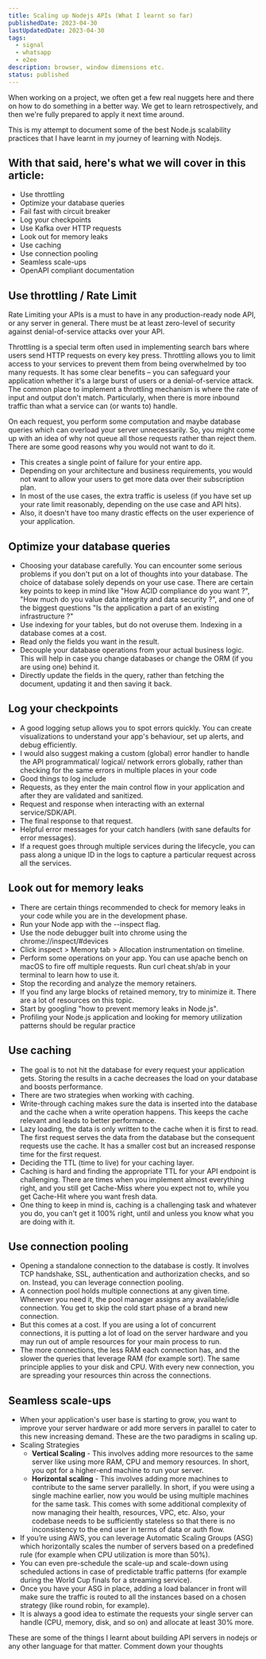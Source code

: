 ```yaml
---
title: Scaling up Nodejs APIs (What I learnt so far)
publishedDate: 2023-04-30
lastUpdatedDate: 2023-04-30
tags:
  - signal
  - whatsapp
  - e2ee
description: browser, window dimensions etc.
status: published
---
```


When working on a project, we often get a few real nuggets here and there on how to do something in a better way. We get to learn retrospectively, and then we're fully prepared to apply it next time around.

This is my attempt to document some of the best Node.js scalability practices that I have learnt in my journey of learning with Nodejs.

## With that said, here's what we will cover in this article:

- Use throttling
- Optimize your database queries
- Fail fast with circuit breaker
- Log your checkpoints
- Use Kafka over HTTP requests
- Look out for memory leaks
- Use caching
- Use connection pooling
- Seamless scale-ups
- OpenAPI compliant documentation

## Use throttling / Rate Limit

Rate Limiting your APIs is a must to have in any production-ready node API, or any server in general. There must be at least zero-level of security against denial-of-service attacks over your API.

Throttling is a special term often used in implementing search bars where users send HTTP requests on every key press. Throttling allows you to limit access to your services to prevent them from being overwhelmed by too many requests. It has some clear benefits – you can safeguard your application whether it's a large burst of users or a denial-of-service attack. The common place to implement a throttling mechanism is where the rate of input and output don't match. Particularly, when there is more inbound traffic than what a service can (or wants to) handle.

On each request, you perform some computation and maybe database queries which can overload your server unnecessarily. So, you might come up with an idea of why not queue all those requests rather than reject them. There are some good reasons why you would not want to do it.

- This creates a single point of failure for your entire app.
- Depending on your architecture and business requirements, you would not want to allow your users to get more data over their subscription plan.
- In most of the use cases, the extra traffic is useless (if you have set up your rate limit reasonably, depending on the use case and API hits).
- Also, it doesn't have too many drastic effects on the user experience of your application.

## Optimize your database queries

- Choosing your database carefully. You can encounter some serious problems if you don't put on a lot of thoughts into your database. The choice of database solely depends on your use case. There are certain key points to keep in mind like "How ACID compliance do you want ?", "How much do you value data integrity and data security ?", and one of the biggest questions "Is the application a part of an existing infrastructure ?"
- Use indexing for your tables, but do not overuse them. Indexing in a database comes at a cost.
- Read only the fields you want in the result.
- Decouple your database operations from your actual business logic. This will help in case you change databases or change the ORM (if you are using one) behind it.
- Directly update the fields in the query, rather than fetching the document, updating it and then saving it back.

## Log your checkpoints

- A good logging setup allows you to spot errors quickly. You can create visualizations to understand your app's behaviour, set up alerts, and debug efficiently.
- I would also suggest making a custom (global) error handler to handle the API programmatical/ logical/ network errors globally, rather than checking for the same errors in multiple places in your code
- Good things to log include
- Requests, as they enter the main control flow in your application and after they are validated and sanitized.
- Request and response when interacting with an external service/SDK/API.
- The final response to that request.
- Helpful error messages for your catch handlers (with sane defaults for error messages).
- If a request goes through multiple services during the lifecycle, you can pass along a unique ID in the logs to capture a particular request across all the services.

## Look out for memory leaks

- There are certain things recommended to check for memory leaks in your code while you are in the development phase.
- Run your Node app with the --inspect flag.
- Use the node debugger built into chrome using the chrome://inspect/#devices
- Click inspect > Memory tab > Allocation instrumentation on timeline.
- Perform some operations on your app. You can use apache bench on macOS to fire off multiple requests. Run curl cheat.sh/ab in your terminal to learn how to use it.
- Stop the recording and analyze the memory retainers.
- If you find any large blocks of retained memory, try to minimize it. There are a lot of resources on this topic.
- Start by googling "how to prevent memory leaks in Node.js".
- Profiling your Node.js application and looking for memory utilization patterns should be regular practice

## Use caching

- The goal is to not hit the database for every request your application gets. Storing the results in a cache decreases the load on your database and boosts performance.
- There are two strategies when working with caching.
- Write-through caching makes sure the data is inserted into the database and the cache when a write operation happens. This keeps the cache relevant and leads to better performance.
- Lazy loading, the data is only written to the cache when it is first to read. The first request serves the data from the database but the consequent requests use the cache. It has a smaller cost but an increased response time for the first request.
- Deciding the TTL (time to live) for your caching layer.
- Caching is hard and finding the appropriate TTL for your API endpoint is challenging. There are times when you implement almost everything right, and you still get Cache-Miss where you expect not to, while you get Cache-Hit where you want fresh data.
- One thing to keep in mind is, caching is a challenging task and whatever you do, you can't get it 100% right, until and unless you know what you are doing with it.

## Use connection pooling

- Opening a standalone connection to the database is costly. It involves TCP handshake, SSL, authentication and authorization checks, and so on. Instead, you can leverage connection pooling.
- A connection pool holds multiple connections at any given time. Whenever you need it, the pool manager assigns any available/idle connection. You get to skip the cold start phase of a brand new connection.
- But this comes at a cost. If you are using a lot of concurrent connections, it is putting a lot of load on the server hardware and you may run out of ample resources for your main process to run.
- The more connections, the less RAM each connection has, and the slower the queries that leverage RAM (for example sort). The same principle applies to your disk and CPU. With every new connection, you are spreading your resources thin across the connections.

## Seamless scale-ups

- When your application's user base is starting to grow, you want to improve your server hardware or add more servers in parallel to cater to this new increasing demand. These are the two paradigms in scaling up.
- Scaling Strategies
  - **Vertical Scaling** - This involves adding more resources to the same server like using more RAM, CPU and memory resources. In short, you opt for a higher-end machine to run your server.
  - **Horizontal scaling** - This involves adding more machines to contribute to the same server parallelly. In short, if you were using a single machine earlier, now you would be using multiple machines for the same task. This comes with some additional complexity of now managing their health, resources, VPC, etc. Also, your codebase needs to be sufficiently stateless so that there is no inconsistency to the end user in terms of data or auth flow.
- If you’re using AWS, you can leverage Automatic Scaling Groups (ASG) which horizontally scales the number of servers based on a predefined rule (for example when CPU utilization is more than 50%).
- You can even pre-schedule the scale-up and scale-down using scheduled actions in case of predictable traffic patterns (for example during the World Cup finals for a streaming service).
- Once you have your ASG in place, adding a load balancer in front will make sure the traffic is routed to all the instances based on a chosen strategy (like round robin, for example).
- It is always a good idea to estimate the requests your single server can handle (CPU, memory, disk, and so on) and allocate at least 30% more.

These are some of the things I learnt about building API servers in nodejs or any other language for that matter. Comment down your thoughts
